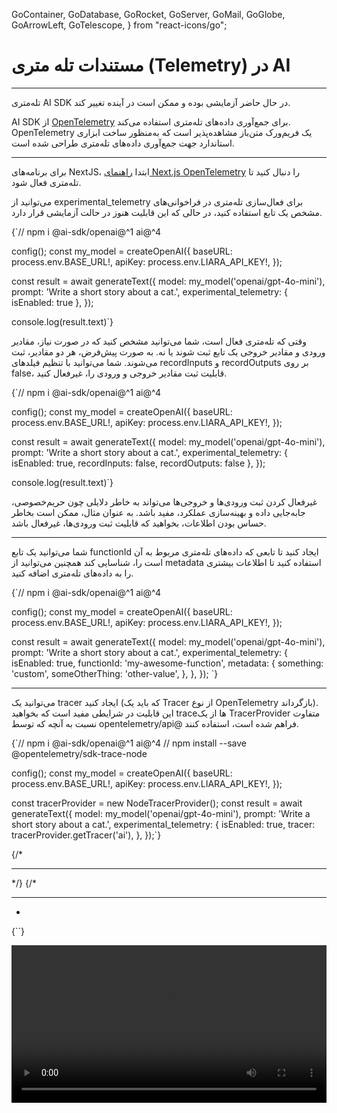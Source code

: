   GoContainer,
  GoDatabase,
  GoRocket,
  GoServer,
  GoMail,
  GoGlobe,
  GoArrowLeft,
  GoTelescope,
} from "react-icons/go";


<Layout>
<Head>
<title>مستندات تله متری هوش مصنوعی (Telemetry) - لیارا</title>
<meta property="og:title" content="مستندات خدمات رایانش ابری لیارا" />
<meta property="og:description" content="مستندات مربوط به نحوه استفاده از Telemetry در سرویس هوش مصنوعی لیارا با استفاده از AI SDK Core"  />
</Head>


# مستندات تله متری (Telemetry) در AI
<hr className="mb-2" />

<Alert variant="warning">
<p>
تله‌متری AI SDK در حال حاضر آزمایشی بوده و ممکن است در آینده تغییر کند.
</p>
</Alert>
<div className="h-2" />

AI SDK از <a href="https://opentelemetry.io" className="text-[#2196f3]">OpenTelemetry</a> برای جمع‌آوری داده‌های تله‌متری استفاده می‌کند. OpenTelemetry یک فریم‌ورک متن‌باز مشاهده‌پذیر است که به‌منظور ساخت ابزاری استاندارد جهت جمع‌آوری داده‌های تله‌متری طراحی شده است.
<hr className="mb-2" />
<Section id='enabling-telemetry' title='فعال سازی Telemetry' />

برای برنامه‌های NextJS، ابتدا <a href="https://nextjs.org/docs/app/guides/open-telemetry" className="text-[#2196f3]">راهنمای Next.js OpenTelemetry</a> را دنبال کنید تا تله‌متری فعال شود.
<div className="h-2" />

می‌توانید از <Important>experimental_telemetry</Important> برای فعال‌سازی تله‌متری در فراخوانی‌های مشخص یک تابع استفاده کنید، در حالی که این قابلیت هنوز در حالت آزمایشی قرار دارد.

<div className="h-2" />
<div dir='ltr'>
    <Highlight className="js">
        {`// npm i @ai-sdk/openai@^1 ai@^4

config();
const my_model = createOpenAI({
  baseURL: process.env.BASE_URL!,
  apiKey: process.env.LIARA_API_KEY!,
});

const result = await generateText({
  model: my_model('openai/gpt-4o-mini'),
  prompt: 'Write a short story about a cat.',
  experimental_telemetry: { isEnabled: true },
});

console.log(result.text)`}
    </Highlight>
</div>
<div className="h-2" />

وقتی که تله‌متری فعال است، شما می‌توانید مشخص کنید که در صورت نیاز، مقادیر ورودی و مقادیر خروجی یک تابع ثبت شوند یا نه. 
به صورت پیش‌فرض، هر دو مقادیر، ثبت می‌شوند. شما می‌توانید با تنظیم فیلدهای <Important>recordInputs</Important> و <Important>recordOutputs</Important> بر روی <Important>false</Important>، قابلیت ثبت مقادیر خروجی و ورودی را، غیرفعال کنید. 

<div className="h-2" />
<div dir='ltr'>
    <Highlight className="js">
        {`// npm i @ai-sdk/openai@^1 ai@^4

config();
const my_model = createOpenAI({
  baseURL: process.env.BASE_URL!,
  apiKey: process.env.LIARA_API_KEY!,
});

const result = await generateText({
  model: my_model('openai/gpt-4o-mini'),
  prompt: 'Write a short story about a cat.',
  experimental_telemetry: { 
    isEnabled: true,
    recordInputs: false,
    recordOutputs: false
  },
});

console.log(result.text)`}
    </Highlight>
</div>
<div className="h-2" />

غیرفعال کردن ثبت ورودی‌ها و خروجی‌ها می‌تواند به خاطر دلایلی چون حریم‌خصوصی، جابه‌جایی داده و بهینه‌سازی عملکرد، مفید باشد. 
به عنوان مثال، ممکن است بخاطر حساس بودن اطلاعات، بخواهید که قابلیت ثبت ورودی‌ها، غیرفعال باشد.  

<hr className="mb-2" />
<Section id='telemetry-metadata' title='متادیتای Telemetry' />

شما می‌توانید یک تابع <Important>functionId</Important> ایجاد کنید تا تابعی که داده‌های تله‌متری مربوط به آن است را، شناسایی کند
همچنین می‌توانید از <Important>metadata</Important> استفاده کنید تا اطلاعات بیشتری را به داده‌های تله‌متری اضافه کنید. 

<div className="h-2" />
<div dir='ltr'>
    <Highlight className="js">
        {`// npm i @ai-sdk/openai@^1 ai@^4

config();
const my_model = createOpenAI({
  baseURL: process.env.BASE_URL!,
  apiKey: process.env.LIARA_API_KEY!,
});

const result = await generateText({
  model: my_model('openai/gpt-4o-mini'),
  prompt: 'Write a short story about a cat.',
  experimental_telemetry: {
    isEnabled: true,
    functionId: 'my-awesome-function',
    metadata: {
      something: 'custom',
      someOtherThing: 'other-value',
    },
  },
});
`}
    </Highlight>
</div>

<hr className="mb-2" />
<Section id='custom-tracer' title='tracer سفارشی' />

می‌توانید یک tracer ایجاد کنید (که باید یک <Important>Tracer</Important> از نوع OpenTelemetry بازگرداند). این قابلیت در شرایطی مفید است که بخواهید traceها از یک <Important>TracerProvider</Important> متفاوت نسبت به آنچه که توسط <Important>opentelemetry/api@</Important> فراهم شده است، استفاده کنند.

<div className="h-2" />
<div dir='ltr'>
    <Highlight className="js">
        {`// npm i @ai-sdk/openai@^1 ai@^4
// npm install --save @opentelemetry/sdk-trace-node


config();
const my_model = createOpenAI({
  baseURL: process.env.BASE_URL!,
  apiKey: process.env.LIARA_API_KEY!,
});

const tracerProvider = new NodeTracerProvider();
const result = await generateText({
  model: my_model('openai/gpt-4o-mini'),
  prompt: 'Write a short story about a cat.',
  experimental_telemetry: {
    isEnabled: true,
    tracer: tracerProvider.getTracer('ai'),
  },
});`}
    </Highlight>
</div>
{/* <hr className="mb-2" /> */}
{/* 


<Important>
</Important>
<hr className="mb-2" />
<Section id='' title='' />
<div className="h-2" />
<ul>
<li></li>
</ul>
<div className="h-2" />
<div dir='ltr'>
    <Highlight className="js">
        {``}
    </Highlight>
</div>
<div className="h-2" />

<div className="h-2" />  
<img src="https://media.liara.ir/" alt=""/>
<div className="h-2" />  


<video
  src="https://media.liara.ir/"
  controls="controls"
  className="block w-full"
  width="100%"
/> */}

</Layout>